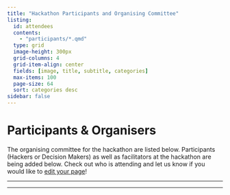 ```yaml
---
title: "Hackathon Participants and Organising Committee"
listing:
  id: attendees
  contents:
    - "participants/*.qmd"
  type: grid
  image-height: 300px
  grid-columns: 4
  grid-item-align: center
  fields: [image, title, subtitle, categories]
  max-items: 100
  page-size: 64
  sort: categories desc
sidebar: false
---
```


# Participants & Organisers

The organising committee for the hackathon are listed below. Participants (Hackers or Decision Makers) as well as facilitators at the hackathon are being added below. Check out who is attending and let us know if you would like to [edit your page](https://github.com/CEMA-MRC-Hackathon/cema-mrc-hackathon.github.io/fork)!

---

::: {#attendees}
:::

---
